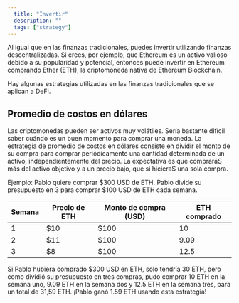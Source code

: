 ```yaml
---
  title: "Invertir"
  description: ""
  tags: ["strategy"]
---
```


Al igual que en las finanzas tradicionales, puedes invertir utilizando finanzas descentralizadas. Si crees, por ejemplo, que Ethereum es un activo valioso debido a su popularidad y potencial, entonces puede invertir en Ethereum comprando Ether (ETH), la criptomoneda nativa de Ethereum Blockchain.

Hay algunas estrategias utilizadas en las finanzas tradicionales que se aplican a DeFi.

## Promedio de costos en dólares

Las criptomonedas pueden ser activos muy volátiles. Sería bastante difícil saber cuándo es un buen momento para comprar una moneda. La estrategia de promedio de costos en dólares consiste en dividir el monto de su compra para comprar periódicamente una cantidad determinada de un activo, independientemente del precio. La expectativa es que compraráS más del activo objetivo y a un precio bajo, que si hicieraS una sola compra.

Ejemplo: Pablo quiere comprar $300 USD de ETH. Pablo divide su presupuesto en 3 para comprar $100 USD de ETH cada semana.

| Semana | Precio de ETH | Monto de compra (USD) | ETH comprado |
| ------ | ------------- | --------------------- | ------------ |
| 1      | $10           | $100                  | 10           |
| 2      | $11           | $100                  | 9.09         |
| 3      | $8            | $100                  | 12.5         |

Si Pablo hubiera comprado $300 USD en ETH, solo tendría 30 ETH, pero como dividió su presupuesto en tres compras, pudo comprar 10 ETH en la semana uno, 9.09 ETH en la semana dos y 12.5 ETH en la semana tres, para un total de 31,59 ETH. ¡Pablo ganó 1.59 ETH usando esta estrategia!
